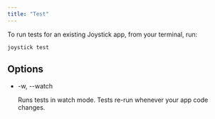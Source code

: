```yaml
---
title: "Test"
---
```



To run tests for an existing Joystick app, from your terminal, run:

    joystick test
    

## Options

*   \-w, --watch
    
    Runs tests in watch mode. Tests re-run whenever your app code changes.
